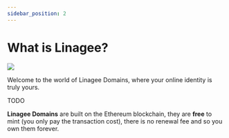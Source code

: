 ```yaml
---
sidebar_position: 2
---
```


# What is Linagee?


<div style={{ width: "100%", height: "auto", textAlign: "center" }}>
    <img src={banner2} style={{ height: "auto" }}/>
</div>

Welcome to the world of Linagee Domains, where your online identity is truly yours. 

TODO

<b>Linagee Domains</b> are built on the Ethereum blockchain, they are <b>free</b> to mint (you only pay the transaction cost), there is no renewal fee and so you own them forever.
